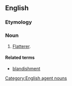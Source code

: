==English==

===Etymology===
{{suffix|blandish|er|lang=en}}

===Noun===
{{en-noun}}

# [[flatterer|Flatterer]].

====Related terms====
* [[blandishment]]

[[Category:English agent nouns]]
